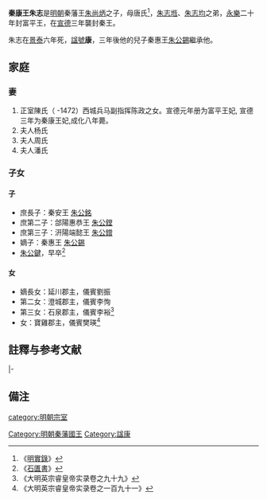 {{CJK-New-Char|21424|ver=B}}
{{東亞男性歷史人物
| 名稱=秦康王朱志{{僻字|𡐤|土絜}}
| 身份=明朝宗室<br>明朝秦藩國王
| 畫像=
| 說明=
| 姓=
| 名=
| 姓名=朱志{{僻字|𡐤|土絜}}
| 字=
| 官職=
| 封爵=[[親王|親王]]
| 封號=秦王
| 御稱號=
| 宮號1=
| 宮號2=
| 封地=[[西安|西安]]
| 神號=
| 尊號=
| 乳名=
| 幼名=
| 兒名=
| 童名=
| 小字=
| 號=
| 法號=
| 院號=
| 其他名號=
| 出生年=1404年
| 婚年=
| 逝世年=1455年
| 諡號=康
| 墳墓=
| 父親=秦隱王[[朱尚炳|朱尚炳]] 
| 嫡母=秦王妃劉氏
| 母親=唐夫人
| 元配=秦王妃陳氏
| 正室=
| 妻=
| 繼室=
| 平妻=
| 側室=
| 元配之父=
| 元配之嫡母=
| 元配之母=
| 正室之父=
| 正室之嫡母=
| 正室之母=
| 妻之父=
| 妻之嫡母=
| 妻之母=
| 繼室之父=
| 繼室之嫡母=
| 繼室之母=
| 平妻之父=
| 平妻之嫡母=
| 平妻之母=
| 兄弟=
| 姊妹=
| 嫡兄弟=
| 嫡姊妹=
| 庶兄弟=
| 庶姊妹=
| 同胞兄弟=秦懷王[[朱志均|朱志均]]<br>宜川莊靖王[[朱志堢|朱志堢]]
| 同胞姊妹=
| 異母兄弟=秦僖王[[朱志堩|朱志堩]]
| 異母姊妹=
| 異父兄弟=
| 異父姊妹=
| 繼兄弟=
| 繼姊妹=
| 子=
| 女=
| 嫡子=秦惠王[[朱公錫|朱公錫]]
| 嫡女=
| 庶子=秦安王 [[朱公銘|朱公銘]]<br>郃陽惠恭王 [[朱公鏜|朱公鏜]]<br>汧陽端懿王 [[朱公鏳|朱公鏳]]
| 庶女=
| 養子=
| 養女=
| 繼子=
| 繼女=
| 注釋=
|}}
'''秦康王朱志{{僻字|𡐤|土絜}}'''{{BD|1404年||1455年||catIdx=Z朱志𡐤}}是[[明朝|明朝]]秦藩王[[朱尚炳|朱尚炳]]之子，母唐氏<ref>《[[明實錄|明實錄]]》</ref>，[[朱志堩|朱志堩]]、[[朱志均|朱志均]]之弟，[[永樂|永樂]]二十年封富平王，在[[宣德|宣德]]三年襲封秦王。

朱志{{僻字|𡐤|土絜}}在[[景泰|景泰]]六年死，[[諡號|諡號]]'''康'''，三年後他的兒子秦惠王[[朱公錫|朱公錫]]繼承他。

== 家庭 ==
=== 妻 ===
#正室陳氏（ -1472）西城兵马副指挥陈政之女。宣德元年册为富平王妃, 宣德三年为秦康王妃,成化八年薨。
#夫人杨氏
#夫人周氏
#夫人潘氏

=== 子女 ===
==== 子 ====
*庶長子：秦安王 [[朱公銘|朱公銘]]
*庶第二子：郃陽惠恭王 [[朱公鏜|朱公鏜]]
*庶第三子：汧陽端懿王 [[朱公鏳|朱公鏳]]
*嫡子：秦惠王 [[朱公錫|朱公錫]]
*[[朱公鍵|朱公鍵]]，早卒<ref>《[[石匱書|石匱書]]》</ref>

==== 女 ====
*嫡長女：延川郡主，儀賓劉振
*第二女：澄城郡主，儀賓李恂
*第三女：石泉郡主，儀賓李裕<ref>《大明英宗睿皇帝实录卷之九十九》</ref>
*女：寶雞郡主，儀賓樊瑛<ref>《大明英宗睿皇帝实录卷之一百九十一》</ref>

==註釋与参考文献==
<div class="references-small">
<references />
</div>

{{s-start}}
{{s-none|無|[[明朝|明政府]]封之}}
{{s-ttl|title=[[明朝藩王列表_(秦王系)#富平國|明富平國國王]]|years=1422年－1428年}}
{{s-none|無|襲封秦國，封國廢除}}
|-
{{s-before|兄懷王[[朱志均|朱志均]]}}
{{s-ttl|title=[[明朝藩王列表_(秦王系)|明秦國國王]]|years=1428年－1455年}}
{{s-aft|after=子惠王[[朱公錫|朱公錫]]}}
{{end}}

== 備注 ==
<references />

[[category:明朝宗室|category:明朝宗室]]
[[Category:明朝秦藩國王|Category:明朝秦藩國王]]
[[Category:諡康|Category:諡康]]